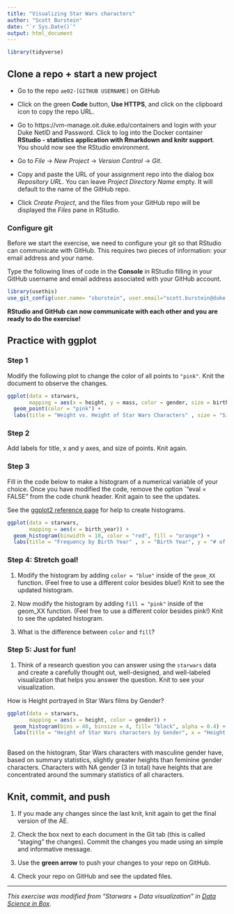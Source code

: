 ```yaml
---
title: "Visualizing Star Wars characters"
author: "Scott Burstein"
date: "`r Sys.Date()`"
output: html_document
---
```


```r
library(tidyverse)
```


## Clone a repo + start a new project

- Go to the repo `ae02-[GITHUB USERNAME]` on GitHub

- Click on the green **Code** button, **Use HTTPS**, and click on the clipboard icon to copy the repo URL.

- Go to https://vm-manage.oit.duke.edu/containers and login with your Duke NetID and Password. Click to log into the Docker container **RStudio -  statistics application with Rmarkdown and knitr support**. You should now see the RStudio environment. 

- Go to *File* $\rightarrow$ *New Project* $\rightarrow$ *Version Control* $\rightarrow$ *Git*. 

- Copy and paste the URL of your assignment repo into the dialog box *Repository URL*. You can leave *Project Directory Name* empty. It will default to the name of the GitHub repo.

- Click *Create Project*, and the files from your GitHub repo will be displayed the *Files* pane in RStudio. 

### Configure git

Before we start the exercise, we need to configure your git so that RStudio can communicate with GitHub. This requires two pieces of information: your email address and your name.

Type the following lines of code in the **Console** in RStudio filling in your GitHub username and email address associated with your GitHub account.

```r
library(usethis)
use_git_config(user.name= "sburstein", user.email="scott.burstein@duke.edu")
```

**RStudio and GitHub can now communicate with each other and you are ready to do the exercise!**

## Practice with ggplot

### Step 1

Modify the following plot to change the color of all points to `"pink"`. Knit the document to observe the changes.

```r
ggplot(data = starwars, 
       mapping = aes(x = height, y = mass, color = gender, size = birth_year)) +
  geom_point(color = "pink") +
  labs(title = "Weight vs. Height of Star Wars Characters" , size = "Size", x = "Height", y = "Mass")
```

### Step 2

Add labels for title, x and y axes, and size of points. Knit again. 

### Step 3

Fill in the code below to make a histogram of a numerical variable of your choice. Once you have modified the code, remove the option `"eval = FALSE" from the code chunk header. Knit again to see the updates.

See the [ggplot2 reference page](https://ggplot2.tidyverse.org/reference/geom_histogram.html) for help to create histograms.

```r
ggplot(data = starwars, 
       mapping = aes(x = birth_year)) +
  geom_histogram(binwidth = 10, color = "red", fill = "orange") +
  labs(title = "Frequency by Birth Year" , x = "Birth Year", y = "# of Characters Born")
```


### Step 4: Stretch goal!

1. Modify the histogram by adding `color = "blue"` inside of the `geom_XX` function. (Feel free to use a different color besides blue!) Knit to see the updated histogram. 

2. Now modify the histogram by adding `fill = "pink"` inside of the geom_XX function. (Feel free to use a different color besides pink!) Knit to see the updated histogram. 

3. What is the difference between `color` and `fill`? 

### Step 5: Just for fun!

1. Think of a research question you can answer using the `starwars` data and create a carefully thought out, well-designed, and well-labeled visualization that helps you answer the question. Knit to see your visualization.

How is Height portrayed in Star Wars films by Gender?

```r

ggplot(data = starwars,
       mapping = aes(x = height, color = gender)) +
  geom_histogram(bins = 40, binsize = 4, fill= "black", alpha = 0.4) +
  labs(title = "Height of Star Wars characters by Gender", x = "Height of Characters", y = "Frequency of Height")
  

```
Based on the histogram, Star Wars characters with masculine gender have, based on summary statistics, slightly greater heights than feminine gender characters. Characters with NA gender (3 in total) have heights that are concentrated around the summary statistics of all characters.

## Knit, commit, and push

1. If you made any changes since the last knit, knit again to get the final version of the AE. 

2. Check the box next to each document in the Git tab (this is called "staging" the changes).  Commit the changes you made using an simple and informative message.

2. Use the **green arrow** to push your changes to your repo on GitHub.

3. Check your repo on GitHub and see the updated files.

<hr> 

*This exercise was modified from "Starwars + Data visualization" in [Data Science in Box](https://datasciencebox.org/).*